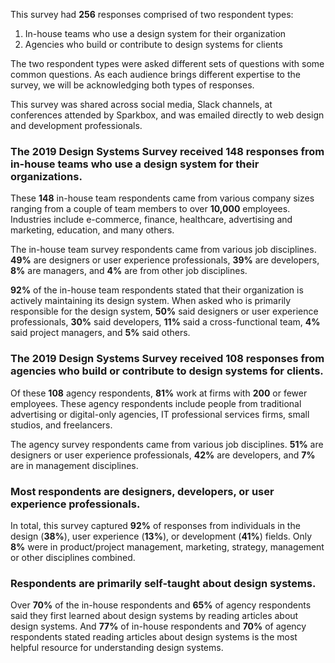 
<ContentBlock>

This survey had **256** responses comprised of two respondent types:

1. In-house teams who use a design system for their organization
2. Agencies who build or contribute to design systems for clients

The two respondent types were asked different sets of questions with some common questions. As each audience brings different expertise to the survey, we will be acknowledging both types of responses.

This survey was shared across social media, Slack channels, at conferences attended by Sparkbox, and was emailed directly to web design and development professionals.

</ContentBlock>

<HeaderBlock>

### The 2019 Design Systems Survey received 148 responses from in-house teams who use a design system for their organizations.

</HeaderBlock>

<ContentBlock>

These **148** in-house team respondents came from various company sizes ranging from a couple of team members to over **10,000** employees. Industries include e-commerce, finance, healthcare, advertising and marketing, education, and many others.

The in-house team survey respondents came from various job disciplines. **49%** are designers or user experience professionals, **39%** are developers, **8%** are managers, and **4%** are from other job disciplines.

</ContentBlock>

<DiagramRespondents />

<ContentBlock>

**92%** of the in-house team respondents stated that their organization is actively maintaining its design system. When asked who is primarily responsible for the design system, **50%** said designers or user experience professionals, **30%** said developers, **11%** said a cross-functional team, **4%** said project managers, and **5%** said others.

</ContentBlock>

<HeaderBlock>

### The 2019 Design Systems Survey received 108 responses from agencies who build or contribute to design systems for clients.

</HeaderBlock>

<ContentBlock>

Of these **108** agency respondents, **81%** work at firms with **200** or fewer employees. These agency respondents include people from traditional advertising or digital-only agencies, IT professional services firms, small studios, and freelancers.

The agency survey respondents came from various job disciplines. **51%** are designers or user experience professionals, **42%** are developers, and **7%** are in management disciplines.

</ContentBlock>

<HeaderBlock>

### Most respondents are designers, developers, or user experience professionals.

</HeaderBlock>

<ContentBlock>

In total, this survey captured **92%** of responses from individuals in the design (**38%**), user experience (**13%**), or development (**41%**) fields. Only **8%** were in product/project management, marketing, strategy, management or other disciplines combined.

</ContentBlock>

<HeaderBlock>

### Respondents are primarily self-taught about design systems.

</HeaderBlock>

<ContentBlock>

Over **70%** of the in-house respondents and **65%** of agency respondents said they first learned about design systems by reading articles about design systems. And **77%** of in-house respondents and **70%** of agency respondents stated reading articles about design systems is the most helpful resource for understanding design systems.

</ContentBlock>
